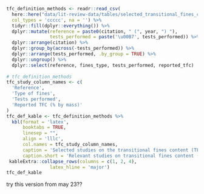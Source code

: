 
<!-- can't figure out what is wrong with this table  -->
<!-- it is definitely related to collapsing the rows, but it was  -->
<!--  working  completely fine yesterday. I even copied the old code  -->
<!--  and I get the same error  -->

```r
tfc_definition_methods <- readr::read_csv(
  here::here("data/lit-review-data/tables/selected_transitional_fines_content_studies_one_per_row.csv"),
  col_types = 'ccccc', na = '') %>% 
  tidyr::fill(dplyr::everything()) %>%
  dplyr::mutate(reference = paste0(citation, " (", year, ") "),
                tests_performed = paste('\u00B7', tests_performed)) %>% 
  dplyr::arrange(citation) %>% 
  dplyr::group_by(across(-tests_performed)) %>% 
  dplyr::arrange(tests_performed, .by_group = TRUE) %>% 
  dplyr::ungroup() %>% 
  dplyr::select(reference, fines_type, tests_performed, reported_tfc)
  
# tfc_definition_methods
tfc_study_column_names <- c(
  'Reference',
  'Type of fines',
  'Tests performed',
  'Reported TFC (% by mass)'
)
tfc_def_kable <- tfc_definition_methods %>% 
  kbl(format = 'latex',
      booktabs = TRUE,
      linesep = "",
      align = 'lllc',
      col.names = tfc_study_column_names,
      caption = 'Selected studies on the transitional fines content (TFC) of coarse-fine mixtures. Methods used to identify the TFC depends on the problem of interest.',
      caption.short = 'Relevant studies on transitional fines content (TFC)') %>% 
 kableExtra::collapse_rows(columns = c(1, 2, 4),
                latex_hline = 'major') 
tfc_def_kable
```


try this version from may 23??

```r

```

